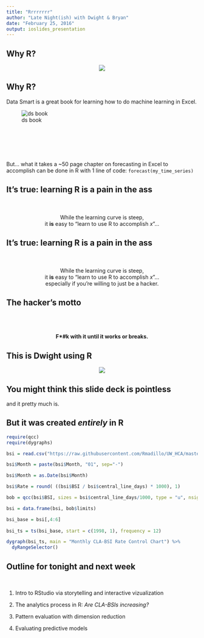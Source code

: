 ```yaml
---
title: "Rrrrrrrr"
author: "Late Night(ish) with Dwight & Bryan"
date: "February 25, 2016"
output: ioslides_presentation
---
```


## Why R?

<center>
![](http://i2.wp.com/www.r-statistics.com/wp-content/uploads/2015/03/Rlogo-1.png)
</center>

## Why R?
<div class="columns-2">

Data Smart is a great book for learning how to do machine learning in Excel. 

![ds book](http://media.wiley.com/product_data/coverImage300/6X/11186614/111866146X.jpg)

<br/>
<br/>
<br/>
<br/>
<br/>
But... what it takes a ~50 page chapter on forecasting in Excel to accomplish can be done in R with 1 line of code: ```forecast(my_time_series)```
</div>


## It's true: learning R is a pain in the ass
<br/>
<br/>
<center>
While the learning curve is steep,    
it **is** easy to "learn to use R to accomplish *x*"...  
</center>


## It's true: learning R is a pain in the ass
<br/>
<br/>
<center>
While the learning curve is steep,   
it **is** easy to "learn to use R to accomplish *x*"...  
especially if you're willing to just be a hacker.  
</center>


## The hacker's motto
<br/>
<br/>
<br/>
<center>
**F\*#k with it until it works or breaks.** 
</center>


## This is Dwight using R
<center>
![](https://s-media-cache-ak0.pinimg.com/736x/0b/7f/66/0b7f66d081271a282f9dfd137f57fe22.jpg)
</center>


## You might think this slide deck is pointless

and it pretty much is. 


## But it was created *entirely* in R

```r
require(qcc)
require(dygraphs)

bsi = read.csv("https://raw.githubusercontent.com/Rmadillo/UW_HCA/master/data/clabsi.csv", header=T)

bsi$Month = paste(bsi$Month, "01", sep="-")

bsi$Month = as.Date(bsi$Month)

bsi$Rate = round( ((bsi$BSI / bsi$central_line_days) * 1000), 1)

bob = qcc(bsi$BSI, sizes = bsi$central_line_days/1000, type = "u", nsigmas = 2, plot=FALSE)

bsi = data.frame(bsi, bob$limits)

bsi_base = bsi[,4:6]
  
bsi_ts = ts(bsi_base, start = c(1998, 1), frequency = 12)

dygraph(bsi_ts, main = "Monthly CLA-BSI Rate Control Chart") %>%
  dyRangeSelector()
```



## Outline for tonight and next week
<br/>

1. Intro to RStudio via storytelling and interactive vizualization  
2. The analytics process in R: *Are CLA-BSIs increasing?* 
  
  
3. Pattern evaluation with dimension reduction  
4. Evaluating predictive models  

